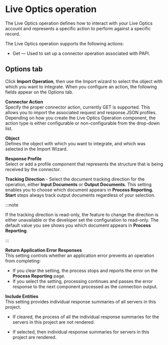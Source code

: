 
# Live Optics operation

<head>
  <meta name="guidename" content="Integration"/>
  <meta name="context" content="GUID-5beb8260-d9ff-46ec-bf27-2e333df30abb"/>
</head>


The Live Optics operation defines how to interact with your Live Optics account and represents a specific action to perform against a specific record.

The Live Optics operation supports the following actions:

-   Get — Used to set up a connector operation associated with PAPI.


## Options tab

Click **Import Operation**, then use the Import wizard to select the object with which you want to integrate. When you configure an action, the following fields appear on the Options tab.

**Connector Action**   
Specify the proper connector action, currently GET is supported. This allows you to import the associated request and response JSON profiles. Depending on how you create the Live Optics Operation component, the action type is either configurable or non-configurable from the drop-down list.

**Object**   
Defines the object with which you want to integrate, and which was selected in the Import Wizard.

**Response Profile**   
Select or add a profile component that represents the structure that is being received by the connector.

**Tracking Direction** - 
Select the document tracking direction for the operation, either **Input Documents** or **Output Documents**. This setting enables you to choose which document appears in **Process Reporting. Start** steps always track output documents regardless of your selection.

:::note

If the tracking direction is read-only, the feature to change the direction is either unavailable or the developer set the configuration to read-only. The default value you see shows you which document appears in **Process Reporting**.

:::

**Return Application Error Responses**   
This setting controls whether an application error prevents an operation from completing:

- If you clear the setting, the process stops and reports the error on the **Process Reporting** page.
- If you select the setting, processing continues and passes the error response to the next component processed as the connection output.

 

**Include Entities**   
This setting provides individual response summaries of all servers in this project.

  -   If cleared, the process of all the individual response summaries for the servers in this project are not rendered.

  -   If selected, then individual response summaries for servers in this project are rendered.

<OperationEnd />